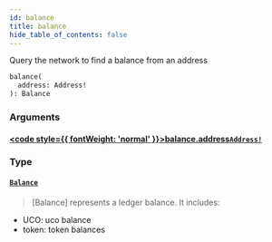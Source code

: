 ```yaml
---
id: balance
title: balance
hide_table_of_contents: false
---
```








Query the network to find a balance from an address


```graphql
balance(
  address: Address!
): Balance
```


### Arguments

#### [<code style={{ fontWeight: 'normal' }}>balance.<b>address</b></code>](#)<Bullet />[`Address!`](/build/api/schema/scalars/address) <Badge class="secondary" text="non-null"/> <Badge class="secondary" text="scalar"/>
> 
> 

### Type

#### [`Balance`](/build/api/schema/objects/balance) <Badge class="secondary" text="object"/>
> [Balance] represents a ledger balance.
It includes:
- UCO: uco balance
- token: token balances

> 





